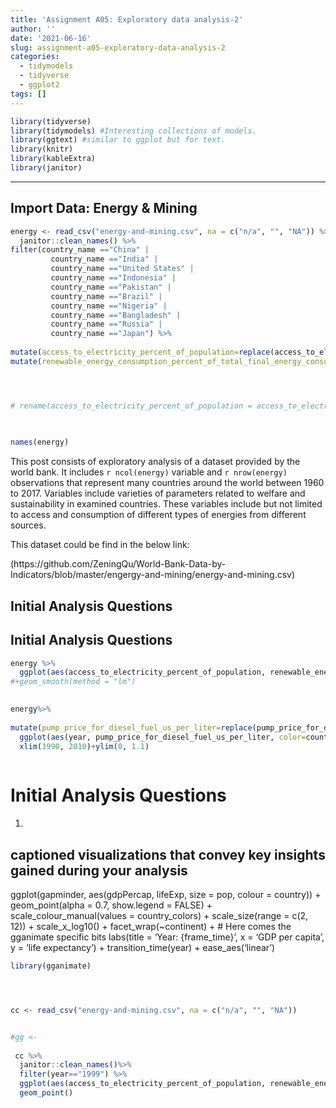 ```yaml
---
title: 'Assignment A05: Exploratory data analysis-2'
author: ''
date: '2021-06-16'
slug: assignment-a05-exploratory-data-analysis-2
categories:
  - tidymodels
  - tidyverse
  - ggplot2
tags: []
---
```



```r
library(tidyverse)
library(tidymodels) #Interesting collections of models.
library(ggtext) #similar to ggplot but for text.
library(knitr)
library(kableExtra) 
library(janitor)
```



---

## Import Data: Energy & Mining






```r

energy <- read_csv("energy-and-mining.csv", na = c("n/a", "", "NA")) %>%
  janitor::clean_names() %>%
filter(country_name =="China" |
         country_name =="India" |
         country_name =="United States" |
         country_name =="Indonesia" |
         country_name =="Pakistan" |
         country_name =="Brazil" |
         country_name =="Nigeria" |
         country_name =="Bangladesh" |
         country_name =="Russia" |
         country_name =="Japan") %>%
  
mutate(access_to_electricity_percent_of_population=replace(access_to_electricity_percent_of_population, access_to_electricity_percent_of_population > 100, NA)) %>%
mutate(renewable_energy_consumption_percent_of_total_final_energy_consumption=replace(renewable_energy_consumption_percent_of_total_final_energy_consumption, renewable_energy_consumption_percent_of_total_final_energy_consumption > 100, NA))




# rename(access_to_electricity_percent_of_population = access_to_electricity_percent_of_population) 
  
 

names(energy)
```

This post consists of exploratory analysis of a dataset provided by the world bank. It includes `r ncol(energy)` variable and `r nrow(energy)` observations that represent many countries around the world between 1960 to 2017. Variables include varieties of parameters related to welfare and sustainability in examined countries. These variables include but not limited to access and consumption of different types of energies from different sources.

This dataset could be find in the below link:

(https://github.com/ZeningQu/World-Bank-Data-by-Indicators/blob/master/engergy-and-mining/energy-and-mining.csv)

## Initial Analysis Questions

## Initial Analysis Questions


```r
energy %>%
  ggplot(aes(access_to_electricity_percent_of_population, renewable_energy_consumption_percent_of_total_final_energy_consumption, color=country_name))+ geom_point()
#+geom_smooth(method = "lm")
  
```



```r
energy%>%
  
mutate(pump_price_for_diesel_fuel_us_per_liter=replace(pump_price_for_diesel_fuel_us_per_liter, pump_price_for_diesel_fuel_us_per_liter == 00, NA)) %>% 
  ggplot(aes(year, pump_price_for_diesel_fuel_us_per_liter, color=country_name))+ geom_point()+geom_smooth(method = "lm",se=FALSE)+
  xlim(1990, 2010)+ylim(0, 1.1)
  
```



# Initial Analysis Questions

1. 




## captioned visualizations that convey key insights gained during your analysis



ggplot(gapminder, aes(gdpPercap, lifeExp, size = pop, colour = country)) +
  geom_point(alpha = 0.7, show.legend = FALSE) +
  scale_colour_manual(values = country_colors) +
  scale_size(range = c(2, 12)) +
  scale_x_log10() +
  facet_wrap(~continent) +
  # Here comes the gganimate specific bits
  labs(title = 'Year: {frame_time}', x = 'GDP per capita', y = 'life expectancy') +
  transition_time(year) +
  ease_aes('linear')



```r
library(gganimate)




cc <- read_csv("energy-and-mining.csv", na = c("n/a", "", "NA"))


#gg <- 
 
 cc %>%
  janitor::clean_names()%>%
  filter(year=="1999") %>%
  ggplot(aes(access_to_electricity_percent_of_population, renewable_energy_consumption_percent_of_total_final_energy_consumption, color=country_name))+
  geom_point()



```

